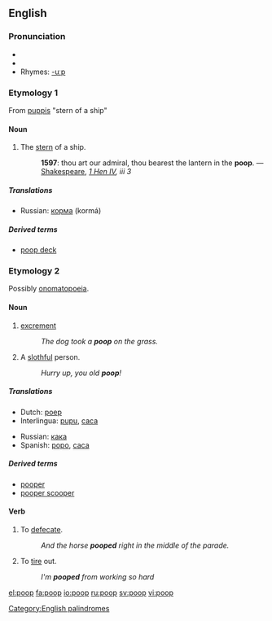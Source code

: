 ==English==

===Pronunciation===
*{{IPA|/puːp/}}
*{{audio|En-ca-poop.ogg|Audio (CA)}}
*Rhymes: [[Rhymes:English:-uːp|-uːp]]

===Etymology 1===
From {{L.}} [[puppis]] "stern of a ship"

====Noun====
{{en-noun|s|-}}

# The [[stern]] of a ship.
#: '''1597''': thou art our admiral, thou bearest the lantern in the '''poop'''. — [[Shakespeare]], ''[http://en.wikisource.org/wiki/The_First_Part_of_King_Henry_the_Fourth 1 Hen IV], iii 3''

=====Translations=====
{{trans-top|stern of a ship}}
{{trans-mid}}
*Russian: [[корма]] (kormá) {{f}}
{{trans-bottom}}

=====Derived terms=====
*[[poop deck]]

===Etymology 2===
Possibly [[onomatopoeia]].

====Noun====
{{en-noun|s|-}}

# [[excrement]]
#:''The dog took a '''poop''' on the grass.''
# A [[slothful]] person.
#:''Hurry up, you old '''poop'''!'' 

=====Translations=====
{{trans-top|excrement}}
*Dutch: [[poep]]
*Interlingua: [[pupu]], [[caca]]
{{trans-mid}}
*Russian: [[кака#Russian|кака]] {{f}}
*Spanish: [[popo]], [[caca]]
{{trans-bottom}}

=====Derived terms=====
* [[pooper]]
* [[pooper scooper]]

====Verb====
{{en-verb}}

# To [[defecate]].
#:''And the horse '''pooped''' right in the middle of the parade.'' 
# To [[tire]] out.
#:''I'm '''pooped''' from working so hard''

[[Category:English palindromes]]

[[el:poop]]
[[fa:poop]]
[[io:poop]]
[[ru:poop]]
[[sv:poop]]
[[vi:poop]]